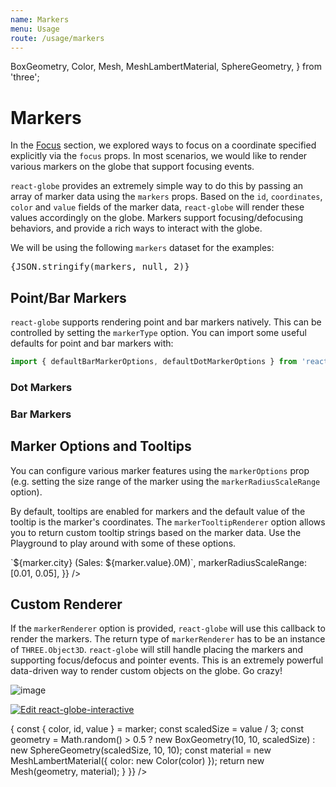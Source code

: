 ```yaml
---
name: Markers
menu: Usage
route: /usage/markers
---
```


  BoxGeometry,
  Color,
  Mesh,
  MeshLambertMaterial,
  SphereGeometry,
} from 'three';


# Markers

In the [Focus](./focus) section, we explored ways to focus on a coordinate specified explicitly via the `focus` props. In most scenarios, we would like to render various markers on the globe that support focusing events.

`react-globe` provides an extremely simple way to do this by passing an array of marker data using the `markers` props. Based on the `id`, `coordinates`, `color` and `value` fields of the marker data, `react-globe` will render these values accordingly on the globe. Markers support focusing/defocusing behaviors, and provide a rich ways to interact with the globe.

We will be using the following `markers` dataset for the examples:

<pre style={{ fontSize: 10 }}>{JSON.stringify(markers, null, 2)}</pre>

## Point/Bar Markers

`react-globe` supports rendering point and bar markers natively. This can be controlled by setting the `markerType` option. You can import some useful defaults for point and bar markers with:

```js
import { defaultBarMarkerOptions, defaultDotMarkerOptions } from 'react-globe';
```

### Dot Markers

<Playground>
  <ReactGlobe
    markers={markers}
    options={{
      enableMarkerGlow: true,
      markerRadiusScaleRange: [0.005, 0.02],
      markerType: 'dot'
    }}
  />
</Playground>

### Bar Markers

<Playground>
  <ReactGlobe
    markers={markers}
    options={{
      enableMarkerGlow: false,
      markerRadiusScaleRange: [0.2, 0.5],
      markerType: 'bar',
    }}
  />
</Playground>

## Marker Options and Tooltips

You can configure various marker features using the `markerOptions` prop (e.g.  setting the size range of the marker using the `markerRadiusScaleRange` option).

By default, tooltips are enabled for markers and the default value of the tooltip is the marker's coordinates. The `markerTooltipRenderer` option allows you to return custom tooltip strings based on the marker data. Use the Playground to play around with some of these options.

<Playground>
  <ReactGlobe
    markers={markers}
    options={{
      enableMarkerTooltip: true,
      markerEnterAnimationDuration: 3000,
      markerEnterEasingFunction: ['Bounce', 'InOut'],
      markerExitAnimationDuration: 3000,
      markerExitEasingFunction: ['Cubic', 'Out'],
      markerTooltipRenderer: marker => `${marker.city} (Sales: ${marker.value}.0M)`,
      markerRadiusScaleRange: [0.01, 0.05],
    }}
  />
</Playground>

## Custom Renderer

If the `markerRenderer` option is provided, `react-globe` will use this callback to render the markers. The return type of `markerRenderer` has to be an instance of `THREE.Object3D`. `react-globe` will still handle placing the markers and supporting focus/defocus and pointer events. This is an extremely powerful data-driven way to render custom objects on the globe. Go crazy!

![image](../../public/react-globe-custom-marker-renderer.gif)

[![Edit react-globe-interactive](https://codesandbox.io/static/img/play-codesandbox.svg)](https://codesandbox.io/s/knhlr)

<Playground>
  <ReactGlobe
    markers={markers}
    options={{
      markerRenderer: marker => {
        const { color, id, value } = marker;
        const scaledSize = value / 3;
        const geometry =
          Math.random() > 0.5
            ? new BoxGeometry(10, 10, scaledSize)
            : new SphereGeometry(scaledSize, 10, 10);
        const material = new MeshLambertMaterial({ color: new Color(color) });
        return new Mesh(geometry, material);
      }
    }}
  />
</Playground>
